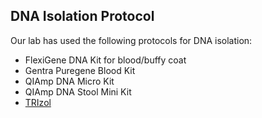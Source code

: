 ## DNA Isolation Protocol {#dna_isolation}

Our lab has used the following protocols for DNA isolation:

* FlexiGene DNA Kit for blood/buffy coat
* Gentra Puregene Blood Kit
* QIAmp DNA Micro Kit
* QIAmp DNA Stool Mini Kit
* [TRIzol](#trizol_protocols)
